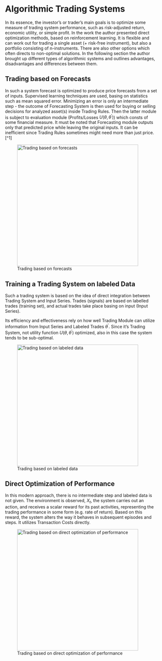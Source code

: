 # Algorithmic Trading Systems


In its essence, the investor's or trader's main goals is to optimize some measure of trading system performance, such as risk-adjusted return, economic utility, or simple profit. In the work the author presented direct optimization methods, based on reinforcement learning. It is flexible and can work out for trading a single asset (+ risk-free instrument), but also a portfolio consisting of n-instruments. There are also other options which often directs to non-optimal solutions. In the following section the author brought up different types of algorithmic systems and outlines advantages, disadvantages and differences between them.

## Trading based on Forecasts

In such a system forecast is optimized to produce price forecasts from a set of inputs. Supervised learning techniques are used, basing on statistics such as mean squared error.
Minimizing an error is only an intermediate step - the outcome of Forecasting System is then used for buying or selling decisions for analyzed asset(s) inside Trading Rules. Then the latter module is subject to evaluation module (Profits/Losses $U(\theta, \theta^{'})$) which consts of some financial measure. It must be noted that Forecasting module outputs only that predicted price while leaving the original inputs. It can be inefficient since Trading Rules sometimes might need more than just price. [^1]

[^2]: For instance, for it might be interpreter in a completely different manner when an asset price spiked in relation to its normal jumps.

![Trading based on forecasts](../img/trading_based_on_forecasts.png){width=400px; height=400px}



## Training a Trading System on labeled Data

Such a trading system is based on the idea of direct integration between Trading System and Input Series. Trades (signals) are based on labelled trades (training set), and actual trades take place basing on input (Input Series).


Its efficiency and effectiveness rely on how well Trading Module can utilize information from Input Series and Labeled Trades $\theta^{'}$. Since it's Trading System, not utility function  $U(\theta, \theta^{'})$ optimized, also in this case the system tends to be sub-optimal.

![Trading based on labeled data](../img/trading_based_on_labeled_data.png){width=400px; height=400px}

## Direct Optimization of Performance

In this modern approach, there is no intermediate step and labeled data is not given. The environment is observed, $X_t$, the system carries out an action, and receives a scalar reward for its past activities, representing the trading performance in some form (e.g. rate of return). Based on this reward, the system alters the way it behaves in subsequent episodes and steps. It utilizes Transaction Costs directly.


![Trading based on direct optimization of performance](../img/trading_based_on_direct_optimization.png){width=400px; height=400px}
